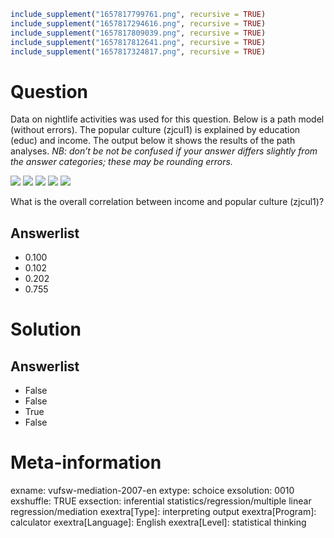 ```r
include_supplement("1657817799761.png", recursive = TRUE)
include_supplement("1657817294616.png", recursive = TRUE)
include_supplement("1657817809039.png", recursive = TRUE)
include_supplement("1657817812641.png", recursive = TRUE)
include_supplement("1657817324817.png", recursive = TRUE)
```

Question
========
Data on nightlife activities was used for this question. Below is a path model (without errors). The popular culture (zjcul1) is explained by education (educ) and income. The output below it shows the results of the path analyses. *NB: don't be not be confused if your answer differs slightly from the answer categories; these may be rounding errors.*  
  
![](1657817799761.png)
![](1657817294616.png)
![](1657817809039.png)
![](1657817812641.png)
![](1657817324817.png)
  
What is the overall correlation between income and popular culture (zjcul1)?

Answerlist
----------
* 0.100
* 0.102
* 0.202
* 0.755

Solution
========

Answerlist
----------
* False
* False
* True
* False

Meta-information
================
exname: vufsw-mediation-2007-en
extype: schoice
exsolution: 0010
exshuffle: TRUE
exsection: inferential statistics/regression/multiple linear regression/mediation
exextra[Type]: interpreting output
exextra[Program]: calculator
exextra[Language]: English
exextra[Level]: statistical thinking

